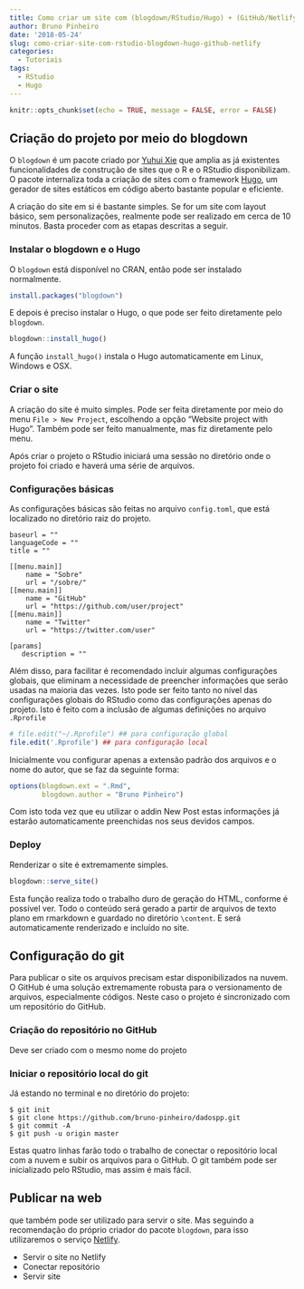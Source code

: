 ```yaml
---
title: Como criar um site com (blogdown/RStudio/Hugo) + (GitHub/Netlify)
author: Bruno Pinheiro
date: '2018-05-24'
slug: como-criar-site-com-rstudio-blogdown-hugo-github-netlify
categories:
  - Tutoriais
tags:
  - RStudio
  - Hugo
---
```


```r
knitr::opts_chunk$set(echo = TRUE, message = FALSE, error = FALSE)
```

## Criação do projeto por meio do blogdown

O `blogdown` é um pacote criado por [Yuhui Xie](https://yihui.name/en/) que amplia as já existentes funcionalidades de construção de sites que o R e o RStudio disponibilizam. O pacote internaliza toda a criação de sites com o framework [Hugo](https://gohugo.io/), um gerador de sites estáticos em código aberto bastante popular e eficiente.

A criação do site em si é bastante simples. Se for um site com layout básico, sem personalizações, realmente pode ser realizado em cerca de 10 minutos. Basta proceder com as etapas descritas a seguir.

### Instalar o blogdown e o Hugo

O `blogdown` está disponível no CRAN, então pode ser instalado normalmente.

```r
install.packages("blogdown")
```

E depois é preciso instalar o Hugo, o que pode ser feito diretamente pelo `blogdown`. 

```r
blogdown::install_hugo()
```

A função `install_hugo()` instala o Hugo automaticamente em Linux, Windows e OSX.

### Criar o site

A criação do site é muito simples. Pode ser feita diretamente por meio do menu `File > New Project`, escolhendo a opção "Website project with Hugo". Também pode ser feito manualmente, mas fiz diretamente pelo menu.

Após criar o projeto o RStudio iniciará uma sessão no diretório onde o projeto foi criado e haverá uma série de arquivos.

### Configurações básicas

As configurações básicas são feitas no arquivo `config.toml`, que está localizado no diretório raiz do projeto.

```
baseurl = ""
languageCode = ""
title = ""

[[menu.main]]
    name = "Sobre"
    url = "/sobre/"
[[menu.main]]
    name = "GitHub"
    url = "https://github.com/user/project"
[[menu.main]]
    name = "Twitter"
    url = "https://twitter.com/user"

[params]
   description = ""
```

Além disso, para facilitar é recomendado incluir algumas configurações globais, que eliminam a necessidade de preencher informações que serão usadas na maioria das vezes. Isto pode ser feito tanto no nível das configurações globais do RStudio como das configurações apenas do projeto. Isto é feito com a inclusão de algumas definições no arquivo `.Rprofile`

```r
# file.edit("~/.Rprofile") ## para configuração global
file.edit('.Rprofile') ## para configuração local
```

Inicialmente vou configurar apenas a extensão padrão dos arquivos e o nome do autor, que se faz da seguinte forma:

```r
options(blogdown.ext = ".Rmd",
        blogdown.author = "Bruno Pinheiro")
```

Com isto toda vez que eu utilizar o addin New Post estas informações já estarão automaticamente preenchidas nos seus devidos campos.

### Deploy

Renderizar o site é extremamente simples.

```r
blogdown::serve_site()
```

Esta função realiza todo o trabalho duro de geração do HTML, conforme é possível ver. Todo o conteúdo será gerado a partir de arquivos de texto plano em rmarkdown e guardado no diretório `\content`. E será automaticamente renderizado e incluído no site.

## Configuração do git

Para publicar o site os arquivos precisam estar disponibilizados na nuvem. O GitHub é uma solução extremamente robusta para o versionamento de arquivos, especialmente códigos. Neste caso o projeto é sincronizado com um repositório do GitHub.

### Criação do repositório no GitHub 

Deve ser criado com o mesmo nome do projeto

### Iniciar o repositório local do git

Já estando no terminal e no diretório do projeto:

```
$ git init
$ git clone https://github.com/bruno-pinheiro/dadospp.git
$ git commit -A
$ git push -u origin master
```

Estas quatro linhas farão todo o trabalho de conectar o repositório local com a nuvem e subir os arquivos para o GitHub. O git também pode ser inicializado pelo RStudio, mas assim é mais fácil.

## Publicar na web

que também pode ser utilizado para servir o site. Mas seguindo a recomendação do próprio criador do pacote `blogdown`, para isso utilizaremos o serviço [Netlify](https://netlify.com).

* Servir o site no Netlify
* Conectar repositório
* Servir site